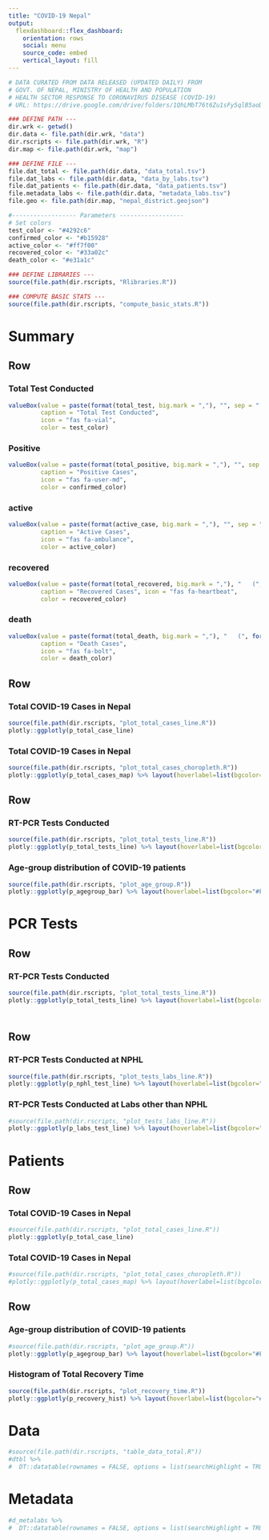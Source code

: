 ```yaml
---
title: "COVID-19 Nepal"
output: 
  flexdashboard::flex_dashboard:
    orientation: rows
    social: menu
    source_code: embed
    vertical_layout: fill
---
```



```r
# DATA CURATED FROM DATA RELEASED (UPDATED DAILY) FROM
# GOVT. OF NEPAL, MINISTRY OF HEALTH AND POPULATION
# HEALTH SECTOR RESPONSE TO CORONAVIRUS DISEASE (COVID-19)
# URL: https://drive.google.com/drive/folders/1QhLMbT76t6Zu1sFy5qlB5aoDbHVAcnHx

### DEFINE PATH ---
dir.wrk <- getwd()
dir.data <- file.path(dir.wrk, "data")
dir.rscripts <- file.path(dir.wrk, "R")
dir.map <- file.path(dir.wrk, "map")

### DEFINE FILE ---
file.dat_total <- file.path(dir.data, "data_total.tsv")
file.dat_labs <- file.path(dir.data, "data_by_labs.tsv")
file.dat_patients <- file.path(dir.data, "data_patients.tsv")
file.metadata_labs <- file.path(dir.data, "metadata_labs.tsv")
file.geo <- file.path(dir.map, "nepal_district.geojson")

#------------------ Parameters ------------------
# Set colors
test_color <- "#4292c6"
confirmed_color <- "#b15928"
active_color <- "#ff7f00"
recovered_color <- "#33a02c"
death_color <- "#e31a1c"

### DEFINE LIBRARIES ---
source(file.path(dir.rscripts, "Rlibraries.R"))

### COMPUTE BASIC STATS ---
source(file.path(dir.rscripts, "compute_basic_stats.R"))
```


Summary
=======================================================================
Row
-----------------------------------------------------------------------

### Total Test Conducted {.value-box}

```r
valueBox(value = paste(format(total_test, big.mark = ","), "", sep = " "), 
         caption = "Total Test Conducted", 
         icon = "fas fa-vial", 
         color = test_color)
```

### Positive {.value-box}

```r
valueBox(value = paste(format(total_positive, big.mark = ","), "", sep = " "), 
         caption = "Positive Cases", 
         icon = "fas fa-user-md", 
         color = confirmed_color)
```


### active {.value-box}

```r
valueBox(value = paste(format(active_case, big.mark = ","), "", sep = " "), 
         caption = "Active Cases", 
         icon = "fas fa-ambulance", 
         color = active_color)
```

### recovered {.value-box}

```r
valueBox(value = paste(format(total_recovered, big.mark = ","), "   (", format(paste(rate_recovery, "%", sep=" "), big.mark = ","), " )", "", sep = " "),  
         caption = "Recovered Cases", icon = "fas fa-heartbeat", 
         color = recovered_color)
```

### death {.value-box}

```r
valueBox(value = paste(format(total_death, big.mark = ","), "   (", format(paste(rate_death, "%", sep=" "), big.mark = ","), " )", "", sep = "  "), 
         caption = "Death Cases", 
         icon = "fas fa-bolt", 
         color = death_color)
```


Row
-----------------------------------------------------------------------

### Total COVID-19 Cases in Nepal

```r
source(file.path(dir.rscripts, "plot_total_cases_line.R"))
plotly::ggplotly(p_total_case_line)
```


### Total COVID-19 Cases in Nepal

```r
source(file.path(dir.rscripts, "plot_total_cases_choropleth.R"))
plotly::ggplotly(p_total_cases_map) %>% layout(hoverlabel=list(bgcolor="#FFFFFF"))
```   

Row {data-width=400}
-----------------------------------------------------------------------

### RT-PCR Tests Conducted

```r
source(file.path(dir.rscripts, "plot_total_tests_line.R"))
plotly::ggplotly(p_total_tests_line) %>% layout(hoverlabel=list(bgcolor="#FFFFFF"))
```

### Age-group distribution of COVID-19 patients
```r
source(file.path(dir.rscripts, "plot_age_group.R"))
plotly::ggplotly(p_agegroup_bar) %>% layout(hoverlabel=list(bgcolor="#FFFFFF"))
```

PCR Tests
=======================================================================
Row {data-height=500}
-------------------------------------

### RT-PCR Tests Conducted

```r
source(file.path(dir.rscripts, "plot_total_tests_line.R"))
plotly::ggplotly(p_total_tests_line) %>% layout(hoverlabel=list(bgcolor="#FFFFFF"))
```

### 

```r
```

Row {data-height=500}
-------------------------------------
   
### RT-PCR Tests Conducted at NPHL

```r
source(file.path(dir.rscripts, "plot_tests_labs_line.R"))
plotly::ggplotly(p_nphl_test_line) %>% layout(hoverlabel=list(bgcolor="#FFFFFF"))
```   
    
### RT-PCR Tests Conducted at Labs other than NPHL

```r
#source(file.path(dir.rscripts, "plot_tests_labs_line.R"))
plotly::ggplotly(p_labs_test_line) %>% layout(hoverlabel=list(bgcolor="#FFFFFF"))
```

Patients
=======================================================================
Row {data-height=500}
-------------------------------------

### Total COVID-19 Cases in Nepal

```r
#source(file.path(dir.rscripts, "plot_total_cases_line.R"))
plotly::ggplotly(p_total_case_line)
```


### Total COVID-19 Cases in Nepal

```r
#source(file.path(dir.rscripts, "plot_total_cases_choropleth.R"))
#plotly::ggplotly(p_total_cases_map) %>% layout(hoverlabel=list(bgcolor="#FFFFFF"))
```  

Row {data-height=500}
-------------------------------------
   
### Age-group distribution of COVID-19 patients

```r
#source(file.path(dir.rscripts, "plot_age_group.R"))
plotly::ggplotly(p_agegroup_bar) %>% layout(hoverlabel=list(bgcolor="#FFFFFF"))
```
    
### Histogram of Total Recovery Time

```r
source(file.path(dir.rscripts, "plot_recovery_time.R"))
plotly::ggplotly(p_recovery_hist) %>% layout(hoverlabel=list(bgcolor="#FFFFFF"))
```

    
Data
=======================================================================

```r
#source(file.path(dir.rscripts, "table_data_total.R"))
#dtbl %>%  
#  DT::datatable(rownames = FALSE, options = list(searchHighlight = TRUE, pageLength = 20))
```

    
Metadata
=======================================================================

```r
#d_metalabs %>%  
#  DT::datatable(rownames = FALSE, options = list(searchHighlight = TRUE, pageLength = 20))
```

